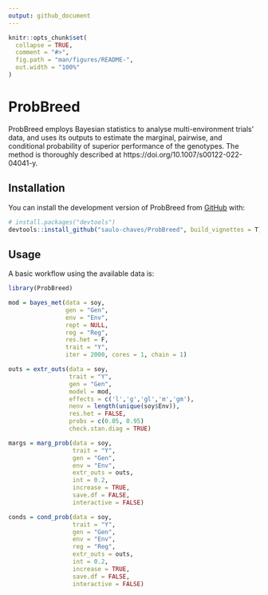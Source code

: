 ```yaml
---
output: github_document
---
```


<!-- README.md is generated from README.Rmd. Please edit that file -->

```r
knitr::opts_chunk$set(
  collapse = TRUE,
  comment = "#>",
  fig.path = "man/figures/README-",
  out.width = "100%"
)
```

# ProbBreed

<!-- badges: start -->
<!-- badges: end -->

ProbBreed employs Bayesian statistics to analyse multi-environment trials' data, and uses its outputs to estimate the marginal, pairwise, and conditional probability of superior performance of the genotypes. The method is thoroughly described at https://doi.org/10.1007/s00122-022-04041-y.

## Installation

You can install the development version of ProbBreed from [GitHub](https://github.com/) with:

``` r
# install.packages("devtools")
devtools::install_github("saulo-chaves/ProbBreed", build_vignettes = T)
```

## Usage

A basic workflow using the available data is:

```r
library(ProbBreed)

mod = bayes_met(data = soy,
                gen = "Gen",
                env = "Env", 
                rept = NULL,
                reg = "Reg",
                res.het = F,
                trait = "Y", 
                iter = 2000, cores = 1, chain = 1)

outs = extr_outs(data = soy, 
                 trait = "Y", 
                 gen = "Gen", 
                 model = mod, 
                 effects = c('l','g','gl','m','gm'),
                 nenv = length(unique(soy$Env)), 
                 res.het = FALSE,
                 probs = c(0.05, 0.95)
                 check.stan.diag = TRUE)

margs = marg_prob(data = soy, 
                  trait = "Y",
                  gen = "Gen", 
                  env = "Env",
                  extr_outs = outs, 
                  int = 0.2,
                  increase = TRUE, 
                  save.df = FALSE, 
                  interactive = FALSE)

conds = cond_prob(data = soy, 
                  trait = "Y",
                  gen = "Gen", 
                  env = "Env",
                  reg = "Reg",
                  extr_outs = outs, 
                  int = 0.2,
                  increase = TRUE, 
                  save.df = FALSE, 
                  interactive = FALSE)

```


